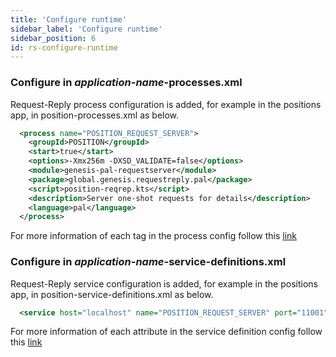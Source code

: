 ```yaml
---
title: 'Configure runtime'
sidebar_label: 'Configure runtime'
sidebar_position: 6
id: rs-configure-runtime
---
```






### Configure in _application-name_**-processes.xml**

Request-Reply process configuration is added, for example in the positions app, in position-processes.xml as below.

```xml
  <process name="POSITION_REQUEST_SERVER">
    <groupId>POSITION</groupId>
    <start>true</start>
    <options>-Xmx256m -DXSD_VALIDATE=false</options>
    <module>genesis-pal-requestserver</module>
    <package>global.genesis.requestreply.pal</package>
    <script>position-reqrep.kts</script>
    <description>Server one-shot requests for details</description>
    <language>pal</language>
  </process>
```

For more information of each tag in the process config follow this [link](/creating-applications/configure-runtime/processes-xml)

### Configure in _application-name_**-service-definitions.xml**

Request-Reply service configuration is added, for example in the positions app, in position-service-definitions.xml as below.

```xml
  <service host="localhost" name="POSITION_REQUEST_SERVER" port="11001"/>
```

For more information of each attribute in the service definition config follow this [link](/creating-applications/configure-runtime/service-definitions)

